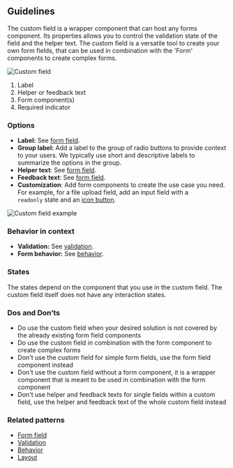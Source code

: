 ## Guidelines

The custom field is a wrapper component that can host any forms component. Its properties allows you to control the validation state of the field and the helper text. The custom field is a versatile tool to create your own form fields, that can be used in combination with the 'Form' components to create complex forms.

![Custom field](https://www.figma.com/design/wEptRgAezDU1z80Cn3eZ0o/iX-Pattern-Illustrations?node-id=3303-3291&t=SikqVQr6LWjMEjKI-4)

1. Label
2. Helper or feedback text
3. Form component(s)
4. Required indicator

### Options

- **Label:** See [form field](forms/forms-field.md).
- **Group label:** Add a label to the group of radio buttons to provide context to your users. We typically use short and descriptive labels to summarize the options in the group.
- **Helper text**: See [form field](forms/forms-field.md).
- **Feedback text**: See [form field](forms/forms-field.md).
- **Customization**: Add form components to create the use case you need. For example, for a file upload field, add an input field with a `readonly` state and an [icon button](buttons/icon-button.md).

![Custom field example](https://www.figma.com/design/wEptRgAezDU1z80Cn3eZ0o/iX-Pattern-Illustrations?node-id=3483-7223&t=DlxXBQ9vTnyDcIUI-4)

### Behavior in context

- **Validation:** See [validation](forms/forms-validation.mdx).
- **Form behavior:** See [behavior](forms/forms-behavior.md).

### States

The states depend on the component that you use in the custom field. The custom field itself does not have any interaction states.

### Dos and Don’ts

- Do use the custom field when your desired solution is not covered by the already existing form field components
- Do use the custom field in combination with the form component to create complex forms
- Don't use the custom field for simple form fields, use the form field component instead
- Don't use the custom field without a form component, it is a wrapper component that is meant to be used in combination with the form component
- Don't use helper and feedback texts for single fields within a custom field, use the helper and feedback text of the whole custom field instead

### Related patterns

- [Form field](forms/forms-field.md)
- [Validation](forms/forms-validation.mdx)
- [Behavior](forms/forms-behavior.md)
- [Layout](forms/forms-layout.md)
